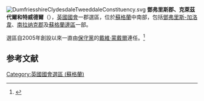{{noteTA
|G1= PoliticiansUK
|1=zh-hans:戴维·蒙戴尔;zh-hant:戴維·蒙戴爾;zh-tw:大衛·孟德爾;zh-hk:萬達偉;
}}
[[File:DumfriesshireClydesdaleTweeddaleConstituency.svg|right]]
'''鄧弗里斯郡、克萊茲代爾和特威德爾'''（{{lang-en|Dumfriesshire, Clydesdale and Tweeddale}}），[[英國|英國]][[英國國會|國會]]一郡選區，位於[[蘇格蘭|蘇格蘭]]中南部，包括[[鄧弗里斯-加洛韋|鄧弗里斯-加洛韋]]、[[南拉纳克郡|南拉纳克郡]]及[[蘇格蘭邊區|蘇格蘭邊區]]一部。

選區自2005年創設以來一直由[[保守黨_(英國)|保守黨]]的[[戴維·蒙戴爾|戴維·蒙戴爾]]連任。<ref name="">{{cite news
|publisher=[[英國廣播公司|英國廣播公司]]
|date=2010年5月7日
|title=Election 2010/Constituency/Dumfriesshire, Clydesdale and Tweeddale
|url=http://news.bbc.co.uk/2/shared/election2010/results/constituency/814.stm
|accessdate=2010年5月11日
|archive-date=2010年4月23日
|archive-url=https://web.archive.org/web/20100423135644/http://news.bbc.co.uk/2/shared/election2010/results/constituency/814.stm
|dead-url=no
}}</ref>

==参考文献==
<div class="references-small">
<references></references>
</div>

{{DEFAULTSORT:Dumfriesshire, Clydesdale and Tweeddale (UK Parliament constituency)}}
{{英國國會選區 (蘇格蘭)}}
[[Category:英國國會選區_(蘇格蘭)|Category:英國國會選區 (蘇格蘭)]]